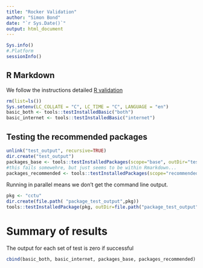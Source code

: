 ```yaml
---
title: "Rocker Validation"
author: "Simon Bond"
date: "`r Sys.Date()`"
output: html_document
---
```


```r
Sys.info()
#.Platform
sessionInfo()
```

## R Markdown

We follow the instructions detailed [R validation](https://cran.r-project.org/doc/manuals/r-release/R-admin.html#Testing-a-Unix_002dalike-Installation)

```r
rm(list=ls())
Sys.setenv(LC_COLLATE = "C", LC_TIME = "C", LANGUAGE = "en")
basic_both <- tools::testInstalledBasic("both")
basic_internet <- tools::testInstalledBasic("internet")
```

## Testing the recommended packages

```r
unlink("test_output", recursive=TRUE)
dir.create("test_output")
packages_base <- tools::testInstalledPackages(scope="base", outDir="test_output", errorsAreFatal = FALSE)
#this fails somewehre, but just seems to be within Rmarkdown...
packages_recommended <- tools::testInstalledPackages(scope="recommended", outDir="test_output", errorsAreFatal = FALSE)
```

Running in parallel means we don't get the command line output. 


```r
pkg <- "cctu"
dir.create(file.path( "package_test_output",pkg))
tools::testInstalledPackage(pkg, outDir=file.path("package_test_output",pkg))
```

# Summary of results

The output for each set of test is zero if successful

```r
cbind(basic_both, basic_internet, packages_base, packages_recommended)
```



